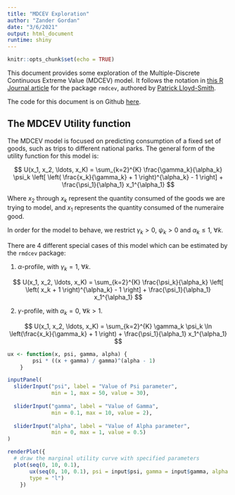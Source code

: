 ```yaml
---
title: "MDCEV Exploration"
author: "Zander Gordan"
date: "3/6/2021"
output: html_document
runtime: shiny
---
```



```r
knitr::opts_chunk$set(echo = TRUE)
```

This document provides some exploration of the Multiple-Discrete Continuous
Extreme Value (MDCEV) model. It follows the notation in [this R Journal article](https://journal.r-project.org/archive/2021/RJ-2021-015/index.html) 
for the package `rmdcev`, authored by
[Patrick Lloyd-Smith](https://plloydsmith.github.io). 

The code for this document is on Github [here](https://github.com/zandergordan/shiny-server/blob/main/mdcev_notebook/mdcev_notebook.rmd).

## The MDCEV Utility function

The MDCEV model is focused on predicting consumption of a fixed set of goods, 
such as trips to different national parks. The general form of the utility 
function for this model is:

$$ U(x_1, x_2, \ldots, x_K) = \sum_{k=2}^{K} \frac{\gamma_k}{\alpha_k} \psi_k 
\left[ \left( \frac{x_k}{\gamma_k} + 1 \right)^{\alpha_k} - 1 \right] + 
\frac{\psi_1}{\alpha_1} x_1^{\alpha_1} $$

Where $x_2$ through $x_k$ represent the quantity consumed of the goods we are
trying to model, and $x_1$ represents the quantity consumed of the numeraire
good. 

In order for the model to behave, we restrict $\gamma_k > 0$, $\psi_k > 0$ and 
$\alpha_k \le 1$, $\forall k$.

There are 4 different special cases of this model which can be estimated by the 
`rmdcev` package:

1. $\alpha$-profile, with $\gamma_k=1$, $\forall k$.

$$ U(x_1, x_2, \ldots, x_K) = \sum_{k=2}^{K} \frac{\psi_k}{\alpha_k} 
\left[ \left( x_k + 1 \right)^{\alpha_k} - 1 \right] + 
\frac{\psi_1}{\alpha_1} x_1^{\alpha_1} $$

2. $\gamma$-profile, with $\alpha_k=0$, $\forall k > 1$.

$$ U(x_1, x_2, \ldots, x_K) = \sum_{k=2}^{K} \gamma_k \psi_k 
 \ln \left(\frac{x_k}{\gamma_k} + 1 \right) + 
\frac{\psi_1}{\alpha_1} x_1^{\alpha_1} $$

```r
ux <- function(x, psi, gamma, alpha) {
        psi * ((x + gamma) / gamma)^(alpha - 1)
    }
```



```r
inputPanel(
  sliderInput("psi", label = "Value of Psi parameter",
              min = 1, max = 50, value = 30),
  
  sliderInput("gamma", label = "Value of Gamma",
              min = 0.1, max = 10, value = 2),
  
  sliderInput("alpha", label = "Value of Alpha parameter",
              min = 0, max = 1, value = 0.5)
)

renderPlot({
  # draw the marginal utility curve with specified parameters
  plot(seq(0, 10, 0.1),
       ux(seq(0, 10, 0.1), psi = input$psi, gamma = input$gamma, alpha = input$alpha),
       type = "l")
    })
```
